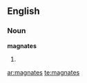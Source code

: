 ==English==

===Noun===
'''magnates'''

# {{plural of|[[magnate]]}}

{{anagrams:en/aaegmnst}}
[[ar:magnates]]
[[te:magnates]]